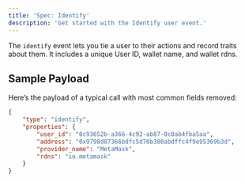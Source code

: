 ```yaml
---
title: 'Spec: Identify'
description: 'Get started with the Identify user event.'
---
```


The `identify` event lets you tie a user to their actions and record traits about them. 
It includes a unique User ID, wallet name, and wallet rdns.

## Sample Payload

Here’s the payload of a typical call with most common fields removed:

```json
{
    "type": "identify",   
    "properties": {
        "user_id": "0c93652b-a366-4c92-ab87-0c0ab4fba5aa",
        "address": "0x9798d87366bdfc5d70b300abdffc4f9e95369b3d",
        "provider_name": "MetaMask",
        "rdns": "io.metamask"
    }
}
```